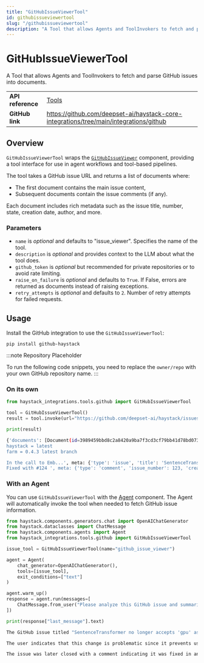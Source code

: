 ```yaml
---
title: "GitHubIssueViewerTool"
id: githubissueviewertool
slug: "/githubissueviewertool"
description: "A Tool that allows Agents and ToolInvokers to fetch and parse GitHub issues into documents."
---
```


# GitHubIssueViewerTool

A Tool that allows Agents and ToolInvokers to fetch and parse GitHub issues into documents.

|                   |                                                                                          |
| ----------------- | ---------------------------------------------------------------------------------------- |
| **API reference** | [Tools](/reference/tools-api)                                                            |
| **GitHub link**   | https://github.com/deepset-ai/haystack-core-integrations/tree/main/integrations/github |

## Overview

`GitHubIssueViewerTool` wraps the [`GitHubIssueViewer`](../../pipeline-components/connectors/githubissueviewer.mdx) component, providing a tool interface for use in agent workflows and tool-based pipelines.

The tool takes a GitHub issue URL and returns a list of documents where:

- The first document contains the main issue content,
- Subsequent documents contain the issue comments (if any).

Each document includes rich metadata such as the issue title, number, state, creation date, author, and more.

### Parameters

- `name` is _optional_ and defaults to "issue_viewer". Specifies the name of the tool.
- `description` is _optional_ and provides context to the LLM about what the tool does.
- `github_token` is _optional_ but recommended for private repositories or to avoid rate limiting.
- `raise_on_failure` is _optional_ and defaults to `True`. If False, errors are returned as documents instead of raising exceptions.
- `retry_attempts` is _optional_ and defaults to `2`. Number of retry attempts for failed requests.

## Usage

Install the GitHub integration to use the `GitHubIssueViewerTool`:

```shell
pip install github-haystack
```

:::note
Repository Placeholder

To run the following code snippets, you need to replace the `owner/repo` with your own GitHub repository name.
:::

### On its own

```python
from haystack_integrations.tools.github import GitHubIssueViewerTool

tool = GitHubIssueViewerTool()
result = tool.invoke(url="https://github.com/deepset-ai/haystack/issues/123")

print(result)
```

```bash
{'documents': [Document(id=3989459bbd8c2a8420a9ba7f3cd3cf79bb41d78bd0738882e57d509e1293c67a, content: 'sentence-transformers = 0.2.6.1
haystack = latest
farm = 0.4.3 latest branch

In the call to Emb...', meta: {'type': 'issue', 'title': 'SentenceTransformer no longer accepts \'gpu" as argument', 'number': 123, 'state': 'closed', 'created_at': '2020-05-28T04:49:31Z', 'updated_at': '2020-05-28T07:11:43Z', 'author': 'predoctech', 'url': 'https://github.com/deepset-ai/haystack/issues/123'}), Document(id=a8a56b9ad119244678804d5873b13da0784587773d8f839e07f644c4d02c167a, content: 'Thanks for reporting!
Fixed with #124 ', meta: {'type': 'comment', 'issue_number': 123, 'created_at': '2020-05-28T07:11:42Z', 'updated_at': '2020-05-28T07:11:42Z', 'author': 'tholor', 'url': 'https://github.com/deepset-ai/haystack/issues/123#issuecomment-635153940'})]}
```

### With an Agent

You can use `GitHubIssueViewerTool` with the [Agent](../../pipeline-components/agents-1/agent.mdx) component. The Agent will automatically invoke the tool when needed to fetch GitHub issue information.

```python
from haystack.components.generators.chat import OpenAIChatGenerator
from haystack.dataclasses import ChatMessage
from haystack.components.agents import Agent
from haystack_integrations.tools.github import GitHubIssueViewerTool

issue_tool = GitHubIssueViewerTool(name="github_issue_viewer")

agent = Agent(
    chat_generator=OpenAIChatGenerator(),
    tools=[issue_tool],
    exit_conditions=["text"]
)

agent.warm_up()
response = agent.run(messages=[
    ChatMessage.from_user("Please analyze this GitHub issue and summarize the main problem: https://github.com/deepset-ai/haystack/issues/123")
])

print(response["last_message"].text)
```

```bash
The GitHub issue titled "SentenceTransformer no longer accepts 'gpu' as argument" (issue \#123) discusses a problem encountered when using the `EmbeddingRetriever()` function. The user reports that passing the argument `gpu=True` now causes an error because the method that processes this argument does not accept "gpu" anymore; instead, it previously accepted "cuda" without issues.

The user indicates that this change is problematic since it prevents users from instantiating the embedding model with GPU support, forcing them to default to using only the CPU for model execution.

The issue was later closed with a comment indicating it was fixed in another pull request (#124).
```
